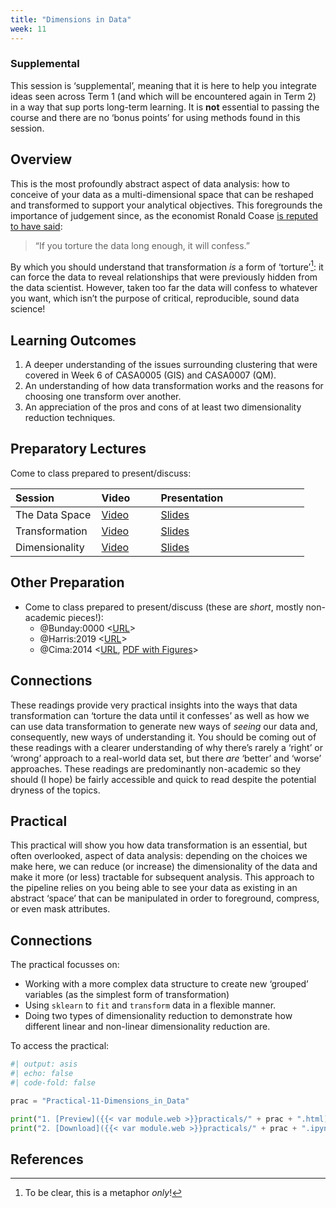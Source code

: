 ```yaml
---
title: "Dimensions in Data"
week: 11
---
```


::: {.callout-alert}

### Supplemental

This session is 'supplemental', meaning that it is here to help you integrate ideas seen across Term 1 (and which will be encountered again in Term 2) in a way that sup
ports long-term learning. It is **not** essential to passing the course and there are no 'bonus points' for using methods found in this session.

:::

## Overview

This is the most profoundly abstract aspect of data analysis: how to conceive of your data as a multi-dimensional space that can be reshaped and transformed to support your analytical objectives. This foregrounds the importance of judgement since, as the economist Ronald Coase [is reputed to have said](https://towardsdatascience.com/7-data-science-quotes-to-remember-e9b9da55f5e8):

> "If you torture the data long enough, it will confess."

By which you should understand that transformation *is* a form of 'torture'^[To be clear, this is a metaphor *only*!]: it can force the data to reveal relationships that were previously hidden from the data scientist. However, taken too far the data will confess to whatever you want, which isn't the purpose of critical, reproducible, sound data science!

::: {.callout-important}
## Learning Outcomes

1. A deeper understanding of the issues surrounding clustering that were covered in Week 6 of CASA0005 (GIS) and CASA0007 (QM).
2. An understanding of how data transformation works and the reasons for choosing one transform over another.
3. An appreciation of the pros and cons of at least two dimensionality reduction techniques.
::: 

## Preparatory Lectures

Come to class prepared to present/discuss:

| Session | Video | Presentation | 
| :------ | :---- | :----------- | 
| The Data Space | [Video]({{< var vids.dataspace >}}) | [Slides](../lectures/{{< meta week >}}.1-Data_Space.qmd) | 
| Transformation | [Video]({{< var vids.transformation >}}) | [Slides](../lectures/{{< meta week >}}.2-Transformation.qmd) | 
| Dimensionality | [Video]({{< var vids.dimensionality >}}) | [Slides](../lectures/{{< meta week >}}.3-Dimensionality.qmd) | 

## Other Preparation

- Come to class prepared to present/discuss (these are *short*, mostly non-academic pieces!):
  - @Bunday:0000 <[URL](https://www.ucl.ac.uk/~ucahhwi/AFinalTale.pdf)>
  - @Harris:2019 <[URL](https://rpubs.com/profrichharris/uni-rankings)>
  - @Cima:2014 <[URL](https://priceonomics.com/the-most-and-least-diverse-cities-in-america/), [PDF with Figures](https://github.com/jreades/fsds/blob/master/docs/The_Least_Segregated_Cities_in_America.pdf)>


::: {.callout-tip}
## Connections

These readings provide very practical insights into the ways that data transformation can 'torture the data until it confesses' as well as how we can use data transformation to generate new ways of *seeing* our data and, consequently, new ways of understanding it. You should be coming out of these readings with a clearer understanding of why there's rarely a 'right' or 'wrong' approach to a real-world data set, but there *are* 'better' and 'worse' approaches. These readings are predominantly non-academic so they should (I hope) be fairly accessible and quick to read despite the potential dryness of the topics.

:::

## Practical

This practical will show you how data transformation is an essential, but often overlooked, aspect of data analysis: depending on the choices we make here, we can reduce (or increase) the dimensionality of the data and make it more (or less) tractable for subsequent analysis. This approach to the pipeline relies on you being able to see your data as existing in an abstract 'space' that can be manipulated in order to foreground, compress, or even mask attributes.

::: {.callout-tip}
## Connections

The practical focusses on:

- Working with a more complex data structure to create new 'grouped' variables (as the simplest form of transformation)
- Using `sklearn` to `fit` and `transform` data in a flexible manner.
- Doing two types of dimensionality reduction to demonstrate how different linear and non-linear dimensionality reduction are.
:::

To access the practical:

```python
#| output: asis
#| echo: false
#| code-fold: false

prac = "Practical-11-Dimensions_in_Data"

print("1. [Preview]({{< var module.web >}}practicals/" + prac + ".html)")
print("2. [Download]({{< var module.web >}}practicals/" + prac + ".ipynb)")

```

## References

